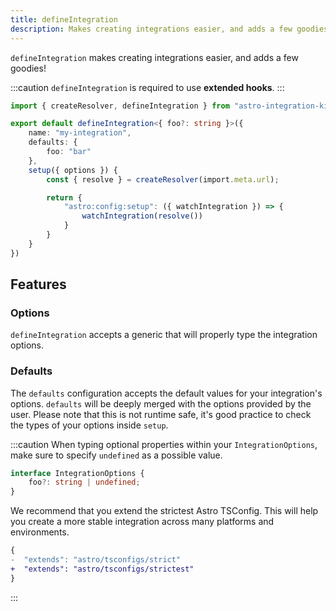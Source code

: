 ```yaml
---
title: defineIntegration
description: Makes creating integrations easier, and adds a few goodies!
---
```


`defineIntegration` makes creating integrations easier, and adds a few goodies!

:::caution
`defineIntegration` is required to use **extended hooks**.
:::

```ts title="my-integration/index.ts" "defineIntegration"
import { createResolver, defineIntegration } from "astro-integration-kit";

export default defineIntegration<{ foo?: string }>({
    name: "my-integration",
    defaults: {
        foo: "bar"
    },
    setup({ options }) {
        const { resolve } = createResolver(import.meta.url);

        return {
            "astro:config:setup": ({ watchIntegration }) => {
                watchIntegration(resolve())
            }
        }
    }
})
```

## Features

### Options

`defineIntegration` accepts a generic that will properly type the integration options.

### Defaults

The `defaults` configuration accepts the default values for your integration's options.
`defaults` will be deeply merged with the options provided by the user. Please note that
this is not runtime safe, it's good practice to check the types of your options inside `setup`.

:::caution
When typing optional properties within your `IntegrationOptions`, make sure to specify `undefined` as a possible value.

```ts "undefined"
interface IntegrationOptions {
    foo?: string | undefined;
}
```

We recommend that you extend the strictest Astro TSConfig. This will help you create a more stable integration across many platforms and environments.

```diff lang="json"
{
-  "extends": "astro/tsconfigs/strict"
+  "extends": "astro/tsconfigs/strictest"
}
```
:::
